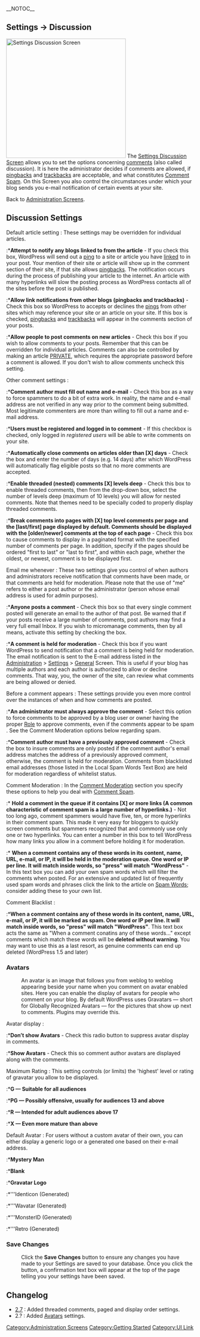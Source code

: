 {{Languages|
{{en|Settings Discussion Screen}}
{{ja|Settings Discussion SubPanel}}
{{pt-br|Sub-Painel Discussão}}
{{zh-cn|设置 讨论页面}}
}}

__NOTOC__

==Settings &rarr; Discussion==
[[Image:options-discussion1.png|320px|right|Settings Discussion Screen]]
The [[Settings Discussion Screen]] allows you to set the options concerning [[Glossary#Comments|comments]] (also called discussion).  It is here the administrator decides if comments are allowed, if [[Glossary#PingBack|pingbacks]] and [[Glossary#Trackback|trackbacks]] are acceptable, and what constitutes [[Combating Comment Spam|Comment Spam]].  On this Screen you also control the circumstances under which your blog sends you e-mail notification of certain events at your site.

Back to [[Administration Screens]].

==Discussion Settings==
 
;Default article setting : These settings may be overridden for individual articles.
:*'''Attempt to notify any blogs linked to from the article''' - If you check this box, WordPress will send out a [[Glossary#Ping|ping]] to a site or article you have [http://en.wikipedia.org/wiki/Hyperlink linked] to in your post. Your mention of their site or article will show up in the comment section of their site, if that site allows [[Glossary#PingBack|pingbacks]]. The notification occurs during the process of publishing your article to the internet.  An article with many hyperlinks will slow the posting process as WordPress contacts all of the sites before the post is published.

:*'''Allow link notifications from other blogs (pingbacks and trackbacks)''' - Check this box so WordPress to accepts or declines the [[Glossary#Ping|pings]] from other sites which may reference your site or an article on your site. If this box is checked, [[Glossary#PingBack|pingbacks]] and [[Glossary#Trackback|trackbacks]] will appear in the comments section of your posts.

:*'''Allow people to post comments on new articles''' - Check this box if you wish to allow comments to your posts. Remember that this can be overridden for individual articles.  Comments can also be controlled by making an article [[Writing Posts#Basic Post Editing Screen|PRIVATE]], which requires the appropriate password before a comment is allowed.  If you don't wish to allow comments uncheck this setting.

;Other comment settings : 
:*'''Comment author must fill out name and e-mail''' - Check this box as a way to force spammers to do a bit of extra work. In reality, the name and e-mail address are not verified in any way prior to the comment being submitted. Most legitimate commenters are more than willing to fill out a name and e-mail address.
:*'''Users must be registered and logged in to comment''' - If this checkbox is checked, only logged in ''registered users'' will be able to write comments on your site.
:*'''Automatically close comments on articles older than [X] days''' - Check the box and enter the number of days (e.g. 14 days) after which WordPress will automatically flag eligible posts so that no more comments are accepted.
:*'''Enable threaded (nested) comments [X] levels deep''' - Check this box to enable threaded comments, then from the drop-down box, select the number of levels deep (maximum of 10 levels) you will allow for nested comments.  Note that themes need to be specially coded to properly display threaded comments.
:*'''Break comments into pages with [X] top level comments per page and the [last/first] page displayed by default.  Comments should be displayed with the [older/newer] comments at the top of each page''' - Check this box to cause comments to display in a paginated format with the specified number of comments per page.  In addition, specify if the pages should be ordered "first to last" or "last to first", and within each page, whether the oldest, or newest, comment is to be displayed first.

;Email me whenever : These two settings give you control of when authors and administrators receive notification that comments have been made, or that comments are held for moderation.  Please note that the use of "me" refers to either a post author or the administrator (person whose email address is used for admin purposes).

:*'''Anyone posts a comment''' - Check this box so that every single comment posted will generate an email to the author of that post. Be warned that if your posts receive a large number of comments, post authors may find a very full email Inbox. If you wish to micromanage comments, then by all means, activate this setting by checking the box.
:*'''A comment is held for moderation''' - Check this box if you want WordPress to send notification that a comment is being held for moderation.  The email notification is sent to the E-mail address listed in the [[Administration_Screens|Administration]] > [[Administration_Screens#General|Settings]] > [[Settings_General_Screen|General]]  Screen. This is useful if your blog has multiple authors and each author is authorized to allow or decline comments.  That way, you, the owner of the site, can review what comments are being allowed or denied.

;Before a comment appears : These settings provide you even more control over the instances of when and how comments are posted.

:*'''An administrator must always approve the comment''' - Select this option to force comments to be approved by a blog user or owner having the proper [[Roles_and_Capabilities|Role]] to approve comments, even if the comments appear to be spam .  See the Comment Moderation options below regarding spam.

:*'''Comment author must have a previously approved comment''' - Check the box to insure comments are only posted if the comment author's email address matches the address of a previously approved comment, otherwise, the comment is held for moderation.  Comments from blacklisted email addresses (those listed in the Local Spam Words Text Box) are held for moderation regardless of whitelist status. 

;Comment Moderation : In the [[Comment Moderation]] section you specify these options to help you deal with [[Comment Spam]]. 
:* '''Hold a comment in the queue if it contains [X] or more links (A common characteristic of comment spam is a large number of hyperlinks.)''' - Not too long ago, comment spammers would have five, ten, or more hyperlinks in their comment spam. This made it very easy for bloggers to quickly screen comments but spammers recognized that and commonly use only one or two hyperlinks. You can enter a number in this box to tell WordPress how many links you allow in a comment before holding it for moderation.

:* '''When a comment contains any of these words in its content, name, URL, e-mail, or IP, it will be held in the moderation queue. One word or IP per line. It will match inside words, so "press" will match "WordPress" ''' -  In this text box you can add your own spam words which will filter the comments when posted. For an extensive and updated list of frequently used spam words and phrases click the link to the article on [[Spam Words]]; consider adding these to your own list.

;Comment Blacklist :
:*''' When a comment contains any of these words in its content, name, URL, e-mail, or IP, it will be marked as spam. One word or IP per line. It will match inside words, so "press" will match "WordPress"'''.  This text box acts the same as "When a comment conatins any of these words..." except comments which match these words will be '''deleted without warning'''. You may want to use this as a last resort, as genuine comments can end up deleted (WordPress 1.5 and later)

===Avatars===
:An avatar is an image that follows you from weblog to weblog appearing beside your name when you comment on avatar enabled sites. Here you can enable the display of avatars for people who comment on your blog. By default WordPress uses Gravatars — short for Globally Recognized Avatars — for the pictures that show up next to comments. Plugins may override this.

; Avatar display :
:*'''Don’t show Avatars''' - Check this radio button to suppress avatar display in comments.
:*'''Show Avatars''' - Check this so comment author avatars are displayed along with the comments.

;Maximum Rating : This setting controls (or limits) the 'highest' level or rating of gravatar you allow to be displayed.  
:*'''G — Suitable for all audiences'''
:*'''PG — Possibly offensive, usually for audiences 13 and above'''
:*'''R — Intended for adult audiences above 17'''
:*'''X — Even more mature than above'''

;Default Avatar : For users without a custom avatar of their own, you can either display a generic logo or a generated one based on their e-mail address.
:*'''Mystery Man'''
:*'''Blank'''
:*'''Gravatar Logo'''
:*'''Identicon (Generated)
:*'''Wavatar (Generated)
:*'''MonsterID (Generated)
:*'''Retro (Generated)

===Save Changes===
:Click the '''Save Changes''' button to ensure any changes you have made to your Settings are saved to your database.  Once you click the button, a confirmation text box will appear at the top of the page telling you your settings have been saved.

== Changelog ==
* [[Version 2.7|2.7]] : Added threaded comments, paged and display order settings.
* 2.? : Added [[#Avatars|Avatars]] settings.

{{Administration Screens Footer}}

[[Category:Administration Screens]]
[[Category:Getting Started]]
[[Category:UI Link]]